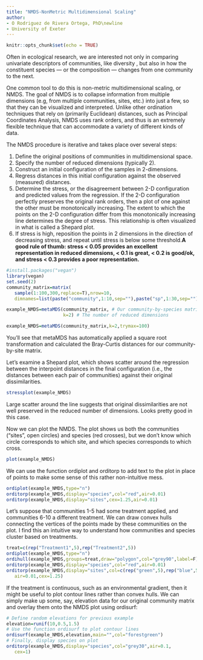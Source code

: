 ```yaml
---
title: "NMDS-NonMetric Multidimensional Scaling"
author: 
- O Rodriguez de Rivera Ortega, PhD\newline
- University of Exeter
---
```


```r
knitr::opts_chunk$set(echo = TRUE)
```

Often in ecological research, we are interested not only in comparing univariate descriptors of communities, like diversity , but also in how the constituent species — or the composition — changes from one community to the next.

One common tool to do this is non-metric multidimensional scaling, or NMDS. The goal of NMDS is to collapse information from multiple dimensions (e.g, from multiple communities, sites, etc.) into just a few, so that they can be visualized and interpreted. Unlike other ordination techniques that rely on (primarily Euclidean) distances, such as Principal Coordinates Analysis, NMDS uses rank orders, and thus is an extremely flexible technique that can accommodate a variety of different kinds of data.

The NMDS procedure is iterative and takes place over several steps:

1. Define the original positions of communities in multidimensional space.
2. Specify the number of reduced dimensions (typically 2).
3. Construct an initial configuration of the samples in 2-dimensions.
4. Regress distances in this initial configuration against the observed (measured) distances.
5. Determine the stress, or the disagreement between 2-D configuration and predicted values from the regression. If the 2-D configuration perfectly preserves the original rank orders, then a plot of one against the other must be monotonically increasing. The extent to which the points on the 2-D configuration differ from this monotonically increasing line determines the degree of stress. This relationship is often visualized in what is called a Shepard plot.
6. If stress is high, reposition the points in 2 dimensions in the direction of decreasing stress, and repeat until stress is below some threshold.**A good rule of thumb: stress < 0.05 provides an excellent representation in reduced dimensions, < 0.1 is great, < 0.2 is good/ok, and stress < 0.3 provides a poor representation.**

```r
#install.packages("vegan")
library(vegan)
set.seed(2)
community_matrix=matrix(
   sample(1:100,300,replace=T),nrow=10,
   dimnames=list(paste("community",1:10,sep=""),paste("sp",1:30,sep="")))

example_NMDS=metaMDS(community_matrix, # Our community-by-species matrix
                     k=2) # The number of reduced dimensions
```

```r
example_NMDS=metaMDS(community_matrix,k=2,trymax=100)
```
You’ll see that metaMDS has automatically applied a square root transformation and calculated the Bray-Curtis distances for our community-by-site matrix.

Let’s examine a Shepard plot, which shows scatter around the regression between the interpoint distances in the final configuration (i.e., the distances between each pair of communities) against their original dissimilarities.

```r
stressplot(example_NMDS)
```

Large scatter around the line suggests that original dissimilarities are not well preserved in the reduced number of dimensions. Looks pretty good in this case.

Now we can plot the NMDS. The plot shows us both the communities (“sites”, open circles) and species (red crosses), but we don’t know which circle corresponds to which site, and which species corresponds to which cross.

```r
plot(example_NMDS)
```

We can use the function ordiplot and orditorp to add text to the plot in place of points to make some sense of this rather non-intuitive mess.

```r
ordiplot(example_NMDS,type="n")
orditorp(example_NMDS,display="species",col="red",air=0.01)
orditorp(example_NMDS,display="sites",cex=1.25,air=0.01)
```

Let’s suppose that communities 1-5 had some treatment applied, and communities 6-10 a different treatment. We can draw convex hulls connecting the vertices of the points made by these communities on the plot. I find this an intuitive way to understand how communities and species cluster based on treatments.

```r
treat=c(rep("Treatment1",5),rep("Treatment2",5))
ordiplot(example_NMDS,type="n")
ordihull(example_NMDS,groups=treat,draw="polygon",col="grey90",label=F)
orditorp(example_NMDS,display="species",col="red",air=0.01)
orditorp(example_NMDS,display="sites",col=c(rep("green",5),rep("blue",5)),
   air=0.01,cex=1.25)
```

If the treatment is continuous, such as an environmental gradient, then it might be useful to plot contour lines rather than convex hulls. We can simply make up some, say, elevation data for our original community matrix and overlay them onto the NMDS plot using ordisurf:

```r
# Define random elevations for previous example
elevation=runif(10,0.5,1.5)
# Use the function ordisurf to plot contour lines
ordisurf(example_NMDS,elevation,main="",col="forestgreen")
# Finally, display species on plot
orditorp(example_NMDS,display="species",col="grey30",air=0.1,
   cex=1)
```
